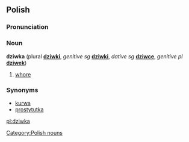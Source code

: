 ==Polish==

===Pronunciation===
{{IPA|/ˈʥifka/}}

===Noun===
'''dziwka''' {{f}} (plural '''[[dziwki]]''', ''genitive sg'' '''[[dziwki]]''', ''dative sg'' '''[[dziwce]]''', ''genitive pl'' '''[[dziwek]]''')

# {{slang|lang=pl}} [[whore]]

===Synonyms===
* [[kurwa]]
* [[prostytutka]]

[[Category:Polish nouns]]

[[pl:dziwka]]